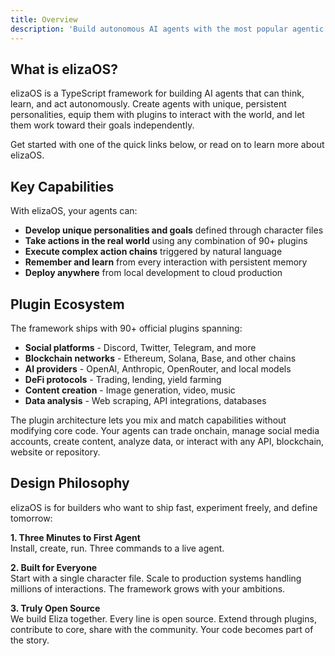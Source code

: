 ```yaml
---
title: Overview
description: 'Build autonomous AI agents with the most popular agentic framework'
---
```


## What is elizaOS?

elizaOS is a TypeScript framework for building AI agents that can think, learn, and act autonomously. Create agents with unique, persistent personalities, equip them with plugins to interact with the world, and let them work toward their goals independently.

Get started with one of the quick links below, or read on to learn more about elizaOS.

<CardGroup cols={2}>
  <Card
    title="Installation"
    icon="download"
    href="/installation"
    horizontal
  />
  <Card
    title="Quickstart"
    icon="rocket"
    href="/quickstart"
    horizontal
  />
  <Card
    title="What You Can Build"
    icon="lightbulb-on"
    href="/what-you-can-build"
    horizontal
  />
  <Card
    title="Deploy Your Agent"
    icon="cloud"
    href="/guides/deploy-your-agent"
    horizontal
  />
  <Card
    title="API Reference"
    icon="terminal"
    href="/api-reference/agents/create-a-new-agent"
    horizontal
  />
  <Card
    title="CLI Reference"
    icon="command"
    href="/cli"
    horizontal
  />
  <Card
    title="Explore Plugin Registry"
    icon="puzzle-piece"
    href="/plugins"
    horizontal
  />
  <Card
    title="Contribute to Core"
    icon="code-branch"
    href="/guides/contribute-to-core"
    horizontal
  />
</CardGroup>

## Key Capabilities

With elizaOS, your agents can:

- **Develop unique personalities and goals** defined through character files
- **Take actions in the real world** using any combination of 90+ plugins
- **Execute complex action chains** triggered by natural language
- **Remember and learn** from every interaction with persistent memory
- **Deploy anywhere** from local development to cloud production

## Plugin Ecosystem

The framework ships with 90+ official plugins spanning:

- **Social platforms** - Discord, Twitter, Telegram, and more
- **Blockchain networks** - Ethereum, Solana, Base, and other chains
- **AI providers** - OpenAI, Anthropic, OpenRouter, and local models
- **DeFi protocols** - Trading, lending, yield farming
- **Content creation** - Image generation, video, music
- **Data analysis** - Web scraping, API integrations, databases

The plugin architecture lets you mix and match capabilities without modifying core code. Your agents can trade onchain, manage social media accounts, create content, analyze data, or interact with any API, blockchain, website or repository.

## Design Philosophy

elizaOS is for builders who want to ship fast, experiment freely, and define tomorrow:

**1. Three Minutes to First Agent**  
Install, create, run. Three commands to a live agent.

**2. Built for Everyone**  
Start with a single character file. Scale to production systems handling millions of interactions. The framework grows with your ambitions.

**3. Truly Open Source**  
We build Eliza together. Every line is open source. Extend through plugins, contribute to core, share with the community. Your code becomes part of the story.